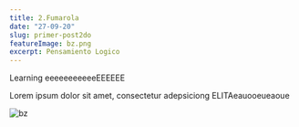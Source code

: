 ```yaml
---
title: 2.Fumarola
date: "27-09-20"
slug: primer-post2do
featureImage: bz.png
excerpt: Pensamiento Logico
---
```


Learning eeeeeeeeeeeEEEEEE

Lorem ipsum dolor sit amet, consectetur adepsiciong ELITAeauooeueaoue

![bz](bz.png)
